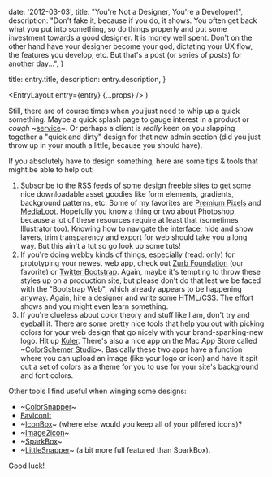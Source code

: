 
  date: '2012-03-03',
  title: "You're Not a Designer, You're a Developer!",
  description:
    "Don't fake it, because if you do, it shows. You often get back what you put into something, so do things properly and put some investment towards a good designer. It is money well spent. Don't on the other hand have your designer become your god, dictating your UX flow, the features you develop, etc. But that's a post (or series of posts) for another day...",
}

  title: entry.title,
  description: entry.description,
}

  <EntryLayout
    entry={entry}
    {...props}
  />
)

Still, there are of course times when you just need to whip up a quick something. Maybe a quick splash page to gauge interest in a product or _cough_ ~[service](http://www.soothsayerapp.com)~. Or perhaps a client is _really_ keen on you slapping together a "quick and dirty" design for that new admin section (did you just throw up in your mouth a little, because you should have).

If you absolutely have to design something, here are some tips & tools that might be able to help out:

1. Subscribe to the RSS feeds of some design freebie sites to get some nice downloadable asset goodies like form elements, gradients, background patterns, etc. Some of my favorites are [Premium Pixels](http://www.premiumpixels.com) and [MediaLoot](http://www.medialoot.com). Hopefully you know a thing or two about Photoshop, because a lot of these resources require at least that (sometimes Illustrator too). Knowing how to navigate the interface, hide and show layers, trim transparency and export for web should take you a long way. But this ain't a tut so go look up some tuts!
2. If you're doing webby kinds of things, especially (read: only) for prototyping your newest web app, check out [Zurb Foundation](http://foundation.zurb.com/) (our favorite) or [Twitter Bootstrap](https://getbootstrap.com/). Again, maybe it's tempting to throw these styles up on a production site, but please don't do that lest we be faced with the "Bootstrap Web", which already appears to be happening anyway. Again, hire a designer and write some HTML/CSS. The effort shows and you might even learn something.
3. If you're clueless about color theory and stuff like I am, don't try and eyeball it. There are some pretty nice tools that help you out with picking colors for your web design that go nicely with your brand-spanking-new logo. Hit up [Kuler](http://kuler.adobe.com/). There's also a nice app on the Mac App Store called ~[ColorSchemer Studio]()~. Basically these two apps have a function where you can upload an image (like your logo or icon) and have it spit out a set of colors as a theme for you to use for your site's background and font colors.

Other tools I find useful when winging some designs:

- ~[ColorSnapper]()~
- [FavIconIt](http://itunes.apple.com/us/app/faviconit/id436681083?mt=12)
- ~[IconBox]()~ (where else would you keep all of your pilfered icons)?
- ~[Image2icon]()~
- ~[SparkBox]()~
- ~[LittleSnapper]()~ (a bit more full featured than SparkBox).

Good luck!
